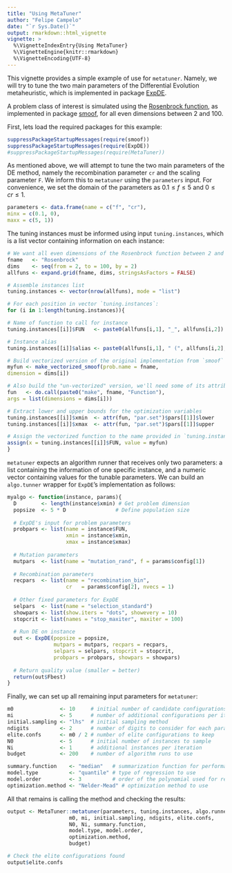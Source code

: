 ```yaml
---
title: "Using MetaTuner"
author: "Felipe Campelo"
date: "`r Sys.Date()`"
output: rmarkdown::html_vignette
vignette: >
  %\VignetteIndexEntry{Using MetaTuner}
  %\VignetteEngine{knitr::rmarkdown}
  %\VignetteEncoding{UTF-8}
---
```

  
This vignette provides a simple example of use for `metatuner`. Namely, we will 
try to tune the two main parameters of the Differential Evolution metaheuristic,
which is implemented in package 
[ExpDE](https://cran.r-project.org/package=ExpDE). 
  
A problem class of interest is simulated using the 
[Rosenbrock function](https://en.wikipedia.org/wiki/Rosenbrock_function), 
as implemented in package [smoof](https://CRAN.R-project.org/package=smoof), 
for all even dimensions between 2 and 100.
  
First, lets load the required packages for this example: 

```r
suppressPackageStartupMessages(require(smoof))
suppressPackageStartupMessages(require(ExpDE))
#suppressPackageStartupMessages(require(MetaTuner))
```
  
As mentioned above, we will attempt to tune the two main parameters of the DE 
method, namely the recombination parameter `cr` and the scaling parameter `F`. 
We inform this to `metatuner` using the `parameters` input. For convenience, 
we set the domain of the parameters as $0.1 \leq f \leq 5$ and 
$0 \leq cr \leq 1$.

```r
parameters <- data.frame(name = c("f", "cr"),
minx = c(0.1, 0),
maxx = c(5, 1))
```
  
The tuning instances must be informed using input `tuning.instances`, which is a
list vector containing information on each instance:

```r
# We want all even dimensions of the Rosenbrock function between 2 and 100
fname   <- "Rosenbrock"
dims    <- seq(from = 2, to = 100, by = 2)
allfuns <- expand.grid(fname, dims, stringsAsFactors = FALSE)

# Assemble instances list
tuning.instances <- vector(nrow(allfuns), mode = "list")

# For each position in vector `tuning.instances`:
for (i in 1:length(tuning.instances)){

# Name of function to call for instance
tuning.instances[[i]]$FUN   <- paste0(allfuns[i,1], "_", allfuns[i,2])

# Instance alias
tuning.instances[[i]]$alias <- paste0(allfuns[i,1], " (", allfuns[i,2], ")")

# Build vectorized version of the original implementation from `smoof`
myfun <- make_vectorized_smoof(prob.name = fname,
dimension = dims[i])

# Also build the "un-vectorized" version, we'll need some of its attributes
fun   <- do.call(paste0("make", fname, "Function"),
args = list(dimensions = dims[i]))

# Extract lower and upper bounds for the optimization variables
tuning.instances[[i]]$xmin  <- attr(fun, "par.set")$pars[[1]]$lower
tuning.instances[[i]]$xmax  <- attr(fun, "par.set")$pars[[1]]$upper

# Assign the vectorized function to the name provided in `tuning.instances`.
assign(x = tuning.instances[[i]]$FUN, value = myfun)
}
```

`metatuner` expects an algorithm runner that receives only two parameters: a 
list containing the information of one specific instance, and a numeric vector 
containing values for the tunable parameters. We can build an `algo.tunner` 
wrapper for `ExpDE`'s implementation as follows:

```r
myalgo <- function(instance, params){
  D        <- length(instance$xmin) # Get problem dimension
  popsize  <- 5 * D                # Define population size
  
  # ExpDE's input for problem parameters
  probpars <- list(name = instance$FUN,
                   xmin = instance$xmin,
                   xmax = instance$xmax)
  
  # Mutation parameters
  mutpars  <- list(name = "mutation_rand", f = params$config[1])
  
  # Recombination parameters
  recpars  <- list(name = "recombination_bin",
                   cr   = params$config[2], nvecs = 1)
  
  # Other fixed parameters for ExpDE
  selpars  <- list(name = "selection_standard")
  showpars <- list(show.iters = "dots", showevery = 10)
  stopcrit <- list(names = "stop_maxiter", maxiter = 100)
  
  # Run DE on instance
  out <- ExpDE(popsize = popsize,
               mutpars = mutpars, recpars = recpars,
               selpars = selpars, stopcrit = stopcrit,
               probpars = probpars, showpars = showpars)
  
  # Return quality value (smaller = better)
  return(out$Fbest)
}
```

Finally, we can set up all remaining input parameters for `metatuner`:

```r
m0               <- 10     # initial number of candidate configurations
mi               <- 5      # number of additional configurations per iteration
initial.sampling <- "lhs"  # initial sampling method
ndigits          <- 2      # number of digits to consider for each parameter
elite.confs      <- m0 / 2 # number of elite configurations to keep
N0               <- 5      # initial number of instances to sample
Ni               <- 1      # additional instances per iteration
budget           <- 200    # number of algorithm runs to use

summary.function    <- "median"   # summarization function for performance
model.type          <- "quantile" # type of regression to use
model.order         <- 3          # order of the polynomial used for regression
optimization.method <- "Nelder-Mead" # optimization method to use
```

All that remains is calling the method and checking the results:

```r
output <- MetaTuner::metatuner(parameters, tuning.instances, algo.runner,
                    m0, mi, initial.sampling, ndigits, elite.confs,
                    N0, Ni, summary.function,
                    model.type, model.order,
                    optimization.method,
                    budget)
```

```r
# Check the elite configurations found
output$elite.confs
```



